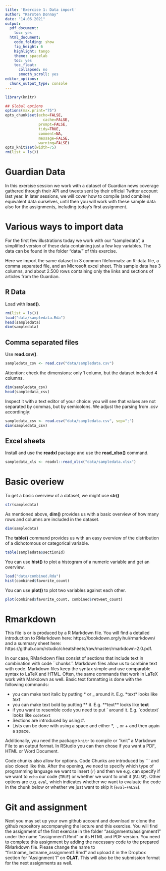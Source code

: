 ```yaml
---
title: 'Exercise 1: Data import'
author: "Karsten Donnay"
date: "14.06.2021"
output:
  pdf_document:
    toc: yes
  html_document:
    code_folding: show
    fig_height: 6
    highlight: tango
    theme: spacelab
    toc: yes
    toc_float:
      collapsed: no
      smooth_scroll: yes
editor_options:
  chunk_output_type: console
---
```




```r
library(knitr)

## Global options
options(max.print="75")
opts_chunk$set(echo=FALSE,
	             cache=FALSE,
               prompt=FALSE,
               tidy=TRUE,
               comment=NA,
               message=FALSE,
               warning=FALSE)
opts_knit$set(width=75)
rm(list = ls())
```


# Guardian Data
In this exercise session we work with a dataset of Guardian news coverage gathered through their API and tweets sent by their official Twitter account last year. In later sessions, we will cover how to compile (and combine) equivalent data ourselves, until then you will work with these sample data also for the assignments, including today's first assignment.

# Various ways to import data {.tabset .tabset-fade .tabset-pills}

For the first few illustrations today we work with our "sampledata", a simplified version of these data containing just a few key variables. The data can be found in the folder "data/" of this exercise.

Here we import the same dataset in 3 common fileformats: an R-data file, a comma separated file, and an Microsoft excel sheet. This sample data has 3 columns, and about 2.500 rows containing only the links and sections of articles from the Guardian.

## R Data

Load with **load()**.

```r
rm(list = ls())
load("data/sampledata.Rda")
head(sampledata)
dim(sampledata)
```

## Comma separated files

Use **read.csv()**.

```r
sampledata_csv <- read.csv("data/sampledata.csv")
```

Attention: check the dimensions: only 1 column, but the dataset included 4 columns.
```r
dim(sampledata_csv)
head(sampledata_csv)
```

Inspect it with a text editor of your choice: you will see that values are not separated by commas, but by semicolons. We adjust the parsing from .csv accordingly:

```r
sampledata_csv <- read.csv("data/sampledata.csv", sep=";")
dim(sampledata_csv)
```

## Excel sheets

Install and use the **readxl** package and use the **read_xlsx()** command.
```r
sampledata_xls <- readxl::read_xlsx("data/sampledata.xlsx")
```
 
 
# Basic overiew

To get a basic overview of a dataset, we might use **str()**

```r
str(sampledata)
```

As mentioned above, **dim()** provides us with a basic overview of how many rows and columns are included in the dataset. 

```r
dim(sampledata)
```


The **table()** command provides us with an easy overview of the distribution of a dichotomous or categorical variable.

```r
table(sampledata$sectionId)
```

You can use **hist()** to plot a histogram of a numeric variable and get an overview. 

```r
load("data/combined.Rda")
hist(combined$favorite_count)
```

You can use **plot()** to plot two variables against each other.

```r
plot(combined$favorite_count, combined$retweet_count)
```

# Rmarkdown

This file is or is produced by a R Markdown file. You will find a detailed introduction to RMarkdown here: https://bookdown.org/yihui/rmarkdown/ and a summary sheet here: https://github.com/rstudio/cheatsheets/raw/master/rmarkdown-2.0.pdf.

In our case, RMarkdown files consist of sections that include text in combination with code ``chunks''. Markdown files allow us to combine text with code. Markdown files keep the syntax simple and use comparable syntax to LaTeX and HTML. Often, the same commands that work in LaTeX work with Markdown as well. Basic text formatting is done with the following commands:

 * you can make text italic by putting \* or \_ around it. E.g. \*text\* looks like *text*
 * you can make text bold by putting \*\*  it. E.g. \*\*text\*\* looks like **text**
 * if you want to resemble code you need to put \` around it. E.g. \`codetext\` looks like `codetext`
  * Sections are introduced by using \#.
  * Lists can be done with using a space and either \*, \-, or \+ and then again a space.
  
Additionally, you need the package `knitr` to compile or "knit" a Markdown File to an output format. In RStudio you can then chose if you want a PDF, HTML or Word Document.

Code chunks also allow for options. Code Chunks are introduced by \`\`\` and also closed like this. After the opening, we need to specify which type of programming language we want to insert (`r`) and then we e.g. can specify if we want to `echo` our code (`TRUE`) or whether we want to omit it (`FALSE`). Other options are e.g. `eval`, which indicates whether we want to evaluate the code in the chunk below or whether we just want to skip it (`eval=FALSE`).


# Git and assignment
Next you may set up your own github account and download or clone the github repository accompanying the lecture and this exercise. You will find the assignment of the first exercise in the folder "assignments/assignment1" under the name "assignment1.Rmd" or its HTML and PDF version. You need to complete this assignment by adding the necessary code to the prepared RMarkdown file. Please change the name to "firstname_lastname_assignment1.Rmd" and upload it in the Dropbox section for "Assignment 1" on **OLAT**. This will also be the submission format for the next assignments as well.